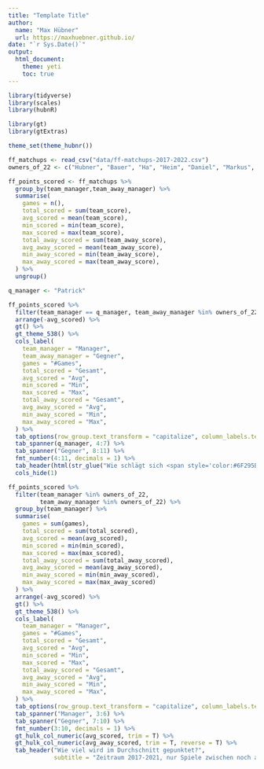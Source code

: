 ```yaml
---
title: "Template Title"
author: 
  name: "Max Hübner"
  url: https://maxhuebner.github.io/
date: "`r Sys.Date()`"
output:
  html_document:
    theme: yeti
    toc: true
---
```


```r
library(tidyverse)
library(scales)
library(hubnR)

library(gt)
library(gtExtras)

theme_set(theme_hubnr())
```

```r
ff_matchups <- read_csv("data/ff-matchups-2017-2022.csv")
owners_of_22 <- c("Hubner", "Bauer", "Ha", "Heim", "Daniel", "Markus", "Patrick", "Speasy", "Stumpf", "Marc")
```

```r
ff_points_scored <- ff_matchups %>% 
  group_by(team_manager,team_away_manager) %>% 
  summarise(
    games = n(),
    total_scored = sum(team_score),
    avg_scored = mean(team_score),
    min_scored = min(team_score),
    max_scored = max(team_score),
    total_away_scored = sum(team_away_score),
    avg_away_scored = mean(team_away_score),
    min_away_scored = min(team_away_score),
    max_away_scored = max(team_away_score),
  ) %>% 
  ungroup()
```

```r
q_manager <- "Patrick"

ff_points_scored %>% 
  filter(team_manager == q_manager, team_away_manager %in% owners_of_22) %>% 
  arrange(-avg_scored) %>% 
  gt() %>% 
  gt_theme_538() %>% 
  cols_label(
    team_manager = "Manager",
    team_away_manager = "Gegner",
    games = "#Games",
    total_scored = "Gesamt",
    avg_scored = "Avg",
    min_scored = "Min",
    max_scored = "Max",
    total_away_scored = "Gesamt",
    avg_away_scored = "Avg",
    min_away_scored = "Min",
    max_away_scored = "Max",
  ) %>% 
  tab_options(row_group.text_transform = "capitalize", column_labels.text_transform = "capitalize") %>% 
  tab_spanner(q_manager, 4:7) %>% 
  tab_spanner("Gegner", 8:11) %>% 
  fmt_number(4:11, decimals = 1) %>% 
  tab_header(html(str_glue("Wie schlägt sich <span style='color:#6F295B'><b>{q_manager}</b></span> gegen den Rest der Liga?"))) %>% 
  cols_hide(1)
```

```r
ff_points_scored %>% 
  filter(team_manager %in% owners_of_22,
         team_away_manager %in% owners_of_22) %>% 
  group_by(team_manager) %>% 
  summarise(
    games = sum(games),
    total_scored = sum(total_scored),
    avg_scored = mean(avg_scored),
    min_scored = min(min_scored),
    max_scored = max(max_scored),
    total_away_scored = sum(total_away_scored),
    avg_away_scored = mean(avg_away_scored),
    min_away_scored = min(min_away_scored),
    max_away_scored = max(max_away_scored)
  ) %>% 
  arrange(-avg_scored) %>% 
  gt() %>% 
  gt_theme_538() %>% 
  cols_label(
    team_manager = "Manager",
    games = "#Games",
    total_scored = "Gesamt",
    avg_scored = "Avg",
    min_scored = "Min",
    max_scored = "Max",
    total_away_scored = "Gesamt",
    avg_away_scored = "Avg",
    min_away_scored = "Min",
    max_away_scored = "Max",
  ) %>% 
  tab_options(row_group.text_transform = "capitalize", column_labels.text_transform = "capitalize") %>% 
  tab_spanner("Manager", 3:6) %>% 
  tab_spanner("Gegner", 7:10) %>% 
  fmt_number(3:10, decimals = 1) %>% 
  gt_hulk_col_numeric(avg_scored, trim = T) %>% 
  gt_hulk_col_numeric(avg_away_scored, trim = T, reverse = T) %>% 
  tab_header("Wie viel wird im Durchschnitt gepunktet?",
             subtitle = "Zeitraum 2017-2021, nur Spiele zwischen noch aktiven Managern gewertet")
```


